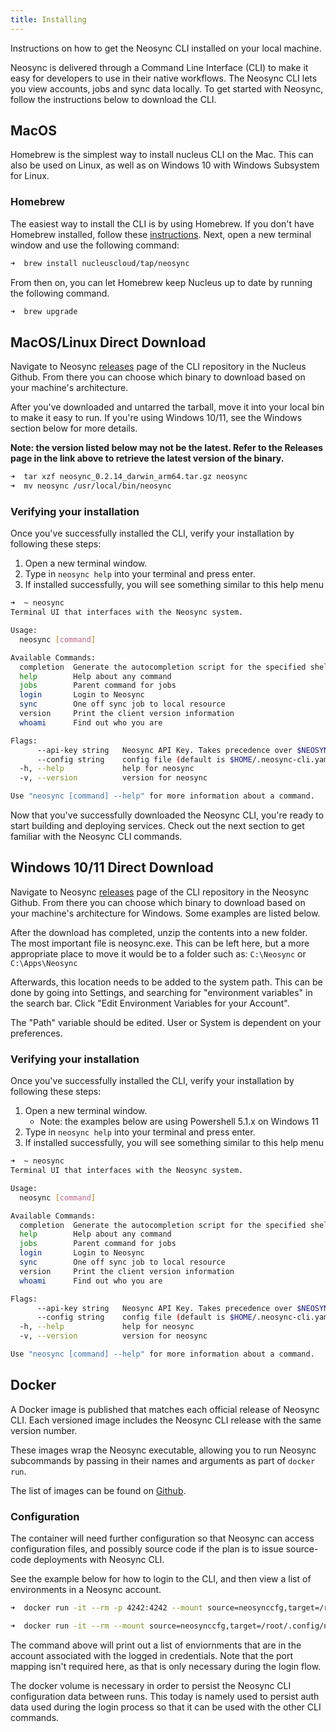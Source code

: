 ```yaml
---
title: Installing
---
```


Instructions on how to get the Neosync CLI installed on your local machine.

Neosync is delivered through a Command Line Interface (CLI) to make it easy for developers to use in their native workflows.
The Neosync CLI lets you view accounts, jobs and sync data locally. To get started with Neosync, follow the instructions below to download the CLI.

## MacOS

Homebrew is the simplest way to install nucleus CLI on the Mac. This can also be used on Linux, as well as on Windows 10 with Windows Subsystem for Linux.

### Homebrew

The easiest way to install the CLI is by using Homebrew. If you don't have Homebrew installed, follow these [instructions](https://docs.brew.sh/Installation). Next, open a new terminal window and use the following command:

```bash
➜  brew install nucleuscloud/tap/neosync
```

From then on, you can let Homebrew keep Nucleus up to date by running the following command.

```bash
➜  brew upgrade
```

## MacOS/Linux Direct Download

Navigate to Neosync [releases](https://github.com/nucleuscloud/neosync/releases) page of the CLI repository in the Nucleus Github. From there you can choose which binary to download based on your machine's architecture.

After you've downloaded and untarred the tarball, move it into your local bin to make it easy to run. If you're using Windows 10/11, see the Windows section below for more details.

**Note: the version listed below may not be the latest. Refer to the Releases page in the link above to retrieve the latest version of the binary.**

```bash
➜  tar xzf neosync_0.2.14_darwin_arm64.tar.gz neosync
➜  mv neosync /usr/local/bin/neosync
```

### Verifying your installation

Once you've successfully installed the CLI, verify your installation by following these steps:

1. Open a new terminal window.
2. Type in `neosync help` into your terminal and press enter.
3. If installed successfully, you will see something similar to this help menu

```bash
➜  ~ neosync
Terminal UI that interfaces with the Neosync system.

Usage:
  neosync [command]

Available Commands:
  completion  Generate the autocompletion script for the specified shell
  help        Help about any command
  jobs        Parent command for jobs
  login       Login to Neosync
  sync        One off sync job to local resource
  version     Print the client version information
  whoami      Find out who you are

Flags:
      --api-key string   Neosync API Key. Takes precedence over $NEOSYNC_API_KEY
      --config string    config file (default is $HOME/.neosync-cli.yaml)
  -h, --help             help for neosync
  -v, --version          version for neosync

Use "neosync [command] --help" for more information about a command.
```

Now that you've successfully downloaded the Neosync CLI, you're ready to start building and deploying services. Check out the next section to get familiar with the Neosync CLI commands.

## Windows 10/11 Direct Download

Navigate to Neosync [releases](https://github.com/nucleuscloud/neosync/releases) page of the CLI repository in the Neosync Github. From there you can choose which binary to download based on your machine's architecture for Windows. Some examples are listed below.

After the download has completed, unzip the contents into a new folder. The most important file is neosync.exe. This can be left here, but a more appropriate place to move it would be to a folder such as: `C:\Neosync` or `C:\Apps\Neosync`

Afterwards, this location needs to be added to the system path. This can be done by going into Settings, and searching for "environment variables" in the search bar. Click "Edit Environment Variables for your Account".

The "Path" variable should be edited. User or System is dependent on your preferences.

### Verifying your installation

Once you've successfully installed the CLI, verify your installation by following these steps:

1. Open a new terminal window.
   - Note: the examples below are using Powershell 5.1.x on Windows 11
2. Type in `neosync help` into your terminal and press enter.
3. If installed successfully, you will see something similar to this help menu

```bash
➜  ~ neosync
Terminal UI that interfaces with the Neosync system.

Usage:
  neosync [command]

Available Commands:
  completion  Generate the autocompletion script for the specified shell
  help        Help about any command
  jobs        Parent command for jobs
  login       Login to Neosync
  sync        One off sync job to local resource
  version     Print the client version information
  whoami      Find out who you are

Flags:
      --api-key string   Neosync API Key. Takes precedence over $NEOSYNC_API_KEY
      --config string    config file (default is $HOME/.neosync-cli.yaml)
  -h, --help             help for neosync
  -v, --version          version for neosync

Use "neosync [command] --help" for more information about a command.
```

## Docker

A Docker image is published that matches each official release of Neosync CLI. Each versioned image includes the Neosync CLI release with the same version number.

These images wrap the Neosync executable, allowing you to run Neosync subcommands by passing in their names and arguments as part of `docker run`.

The list of images can be found on [Github](https://github.com/nucleuscloud/neosync/pkgs/container/neosync%2Fcli).

### Configuration

The container will need further configuration so that Neosync can access configuration files, and possibly source code if the plan is to issue source-code deployments with Neosync CLI.

See the example below for how to login to the CLI, and then view a list of environments in a Neosync account.

```bash
➜  docker run -it --rm -p 4242:4242 --mount source=neosynccfg,target=/root/.config/neosync ghcr.io/nucleuscloud/neosync/cli:latest login
```

```bash
➜  docker run -it --rm --mount source=neosynccfg,target=/root/.config/neosync ghcr.io/nucleuscloud/neosync/cli:latest accounts ls
```

The command above will print out a list of enviornments that are in the account associated with the logged in credentials. Note that the port mapping isn't required here, as that is only necessary during the login flow.

The docker volume is necessary in order to persist the Neosync CLI configuration data between runs. This today is namely used to persist auth data used during the login process so that it can be used with the other CLI commands.
